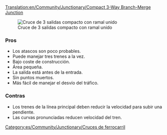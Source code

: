 [[Translation:en/Community/Junctionary/Compact 3-Way Branch-Merge Junction]]
{{es/Community/Junctionary/Menú de Cruces}}

[[File:en/Community/Junctionary/6x8 3 Way Split before Merge Junction.png|frame|none|Cruce de 3 salidas compacto con ramal unido]]

===Pros===
*Los atascos son poco probables.
*Puede manejar tres trenes a la vez.
*Bajo coste de construcción.
*Área pequeña.
*La salida está antes de la entrada.
*Sin puntos muertos.
*Más fácil de manejar el desvío del tráfico.

===Contras===
*Los trenes de la línea principal deben reducir la velocidad para subir una pendiente.
*Las curvas pronunciadas reducen velocidad del tren.

[[Category:es/Community/Junctionary/Cruces de ferrocarril]]